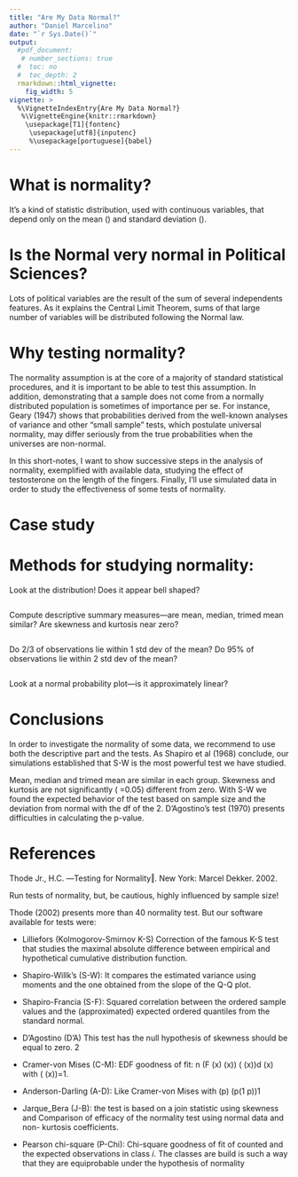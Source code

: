 ```yaml
---
title: "Are My Data Normal?"
author: "Daniel Marcelino"
date: "`r Sys.Date()`"
output: 
  #pdf_document:
   # number_sections: true
  #  toc: no
  #  toc_depth: 2
  rmarkdown::html_vignette:
    fig_width: 5
vignette: >
  %\VignetteIndexEntry{Are My Data Normal?}
   %\VignetteEngine{knitr::rmarkdown}
    \usepackage[T1]{fontenc}
     \usepackage[utf8]{inputenc}
     %\usepackage[portuguese]{babel}
---
```



# What is normality?
It's a kind of statistic distribution, used with continuous variables, that depend only on the mean (\mu) and standard deviation (\sigma).

# Is the Normal very normal in Political Sciences?
Lots of political variables are the result of the sum of several independents features. As it explains the Central Limit Theorem, sums of that large number of variables will be distributed following the Normal law. 

# Why testing normality?
The normality assumption is at the core of a majority of standard statistical procedures, and it is important to be able to test this assumption. In addition, demonstrating that a sample does not come from a normally distributed population is sometimes of importance per se. For instance, Geary (1947) shows that probabilities derived from the well-known analyses of variance and other "small sample" tests, which postulate universal normality, may differ seriously from the true probabilities when the universes are non-normal.

In this short-notes, I want to show successive steps in the analysis of normality, exemplified with available data, studying the effect of testosterone on the length of
the fingers. Finally, I'll use simulated data in order to study the effectiveness of some tests of normality.

# Case study

# Methods for studying normality:

Look at the distribution! Does it appear bell shaped?

```r

```


Compute descriptive summary measures—are mean, median, trimed mean similar? 
Are skewness and kurtosis near zero?

```r

```


Do 2/3 of observations lie within 1 std dev of the mean? Do 95% of observations lie within 2 std dev of the mean?
```r

```

Look at a normal probability plot—is it approximately linear?



# Conclusions
In order to investigate the normality of some data, we recommend to use both the descriptive part and the tests.
As Shapiro et al (1968) conclude, our simulations established that S-W is the most powerful test we have studied.

Mean, median and trimed mean are similar in each group. Skewness and kurtosis are not significantly ( =0.05) different from zero.
With S-W we found the expected behavior of the test based on sample size and the deviation from normal with the df of the 2.
D’Agostino’s test (1970) presents difficulties in calculating the p-value.

# References
Thode Jr., H.C. ―Testing for Normality‖. New York: Marcel Dekker. 2002.




Run tests of normality, but, be cautious, highly influenced by sample size!

Thode (2002) presents more than 40 normality test. But our software available for tests were:

- Lilliefors (Kolmogorov-Smirnov K-S) Correction of the famous K-S test that studies the maximal absolute difference between empirical and hypothetical cumulative distribution function.

- Shapiro-Willk's (S-W): It compares the estimated variance using moments and the one obtained from the slope of the Q-Q plot.

- Shapiro-Francia (S-F): Squared correlation between the ordered sample values and the (approximated) expected ordered quantiles from the standard normal.

- D'Agostino (D'A) This test has the null hypothesis of skewness should be equal to zero.
2
- Cramer-von Mises (C-M): EDF goodness of fit: n (F (x) (x)) ( (x))d (x)
with ( (x))=1.

- Anderson-Darling (A-D): Like Cramer-von Mises with (p) (p(1 p))1

- Jarque_Bera (J-B): the test is based on a join statistic using skewness and
Comparison of efficacy of the normality test using normal data and non-
kurtosis coefficients.

- Pearson chi-square (P-Chi): Chi-square goodness of fit of counted and the
expected observations in class *i*. The classes are build is such a way that they are equiprobable under the hypothesis of normality
